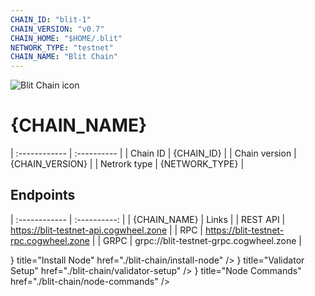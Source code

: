 ```yaml
---
CHAIN_ID: "blit-1"
CHAIN_VERSION: "v0.7"
CHAIN_HOME: "$HOME/.blit"
NETWORK_TYPE: "testnet"
CHAIN_NAME: "Blit Chain"
---
```


![Blit Chain icon](/public/icons/blitIcon.webp)

# {CHAIN_NAME}

| :------------      | :----------      |
| Chain ID           | {CHAIN_ID}       |
| Chain version      | {CHAIN_VERSION}  |
| Netrork type       | {NETWORK_TYPE}   |

## Endpoints

| :------------      | :----------:                            |
| {CHAIN_NAME}       | Links                                   |
| REST API           | https://blit-testnet-api.cogwheel.zone  |
| RPC                | https://blit-testnet-rpc.cogwheel.zone  |
| GRPC               | grpc://blit-testnet-grpc.cogwheel.zone  |

<Cards>
  <Card
    icon={<ChevronRightIcon />}
    title="Install Node"
    href="./blit-chain/install-node"
  />
  <Card
    icon={<ChevronRightIcon />}
    title="Validator Setup"
    href="./blit-chain/validator-setup"
  />
  <Card
    icon={<ChevronRightIcon />}
    title="Node Commands"
    href="./blit-chain/node-commands"
  />
</Cards>